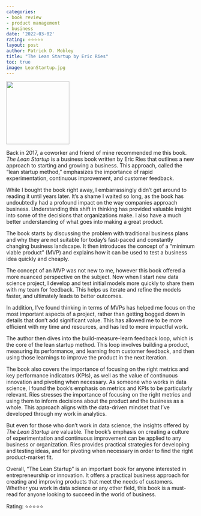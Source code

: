 ```yaml
---
categories:
- book review
- product management
- business
date: '2022-03-02'
rating: ⭐⭐⭐⭐⭐
layout: post
author: Patrick D. Mobley
title: "The Lean Startup by Eric Ries"
toc: true
image: LeanStartup.jpg
---
```


![](LeanStartup.jpg){width=12em fig-align="center"}

Back in 2017, a coworker and friend of mine recommended me this book. *The Lean Startup* is a business book written by Eric Ries that outlines a new approach to starting and growing a business. This approach, called the "lean startup method," emphasizes the importance of rapid experimentation, continuous improvement, and customer feedback.

While I bought the book right away, I embarrassingly didn't get around to reading it until years later. It's a shame I waited so long, as the book has undoubtedly had a profound impact on the way companies approach business. Understanding this shift in thinking has provided valuable insight into some of the decisions that organizations make. I also have a much better understanding of what goes into making a great product. 

The book starts by discussing the problem with traditional business plans and why they are not suitable for today's fast-paced and constantly changing business landscape. It then introduces the concept of a "minimum viable product" (MVP) and explains how it can be used to test a business idea quickly and cheaply.

The concept of an MVP was not new to me, however this book offered a more nuanced perspective on the subject. Now when I start new data science project, I develop and test initial models more quickly to share them with my team for feedback. This helps us iterate and refine the models faster, and ultimately leads to better outcomes.

In addition, I've found thinking in terms of MVPs has helped me focus on the most important aspects of a project, rather than getting bogged down in details that don't add significant value. This has allowed me to be more efficient with my time and resources, and has led to more impactful work.

The author then dives into the build-measure-learn feedback loop, which is the core of the lean startup method. This loop involves building a product, measuring its performance, and learning from customer feedback, and then using those learnings to improve the product in the next iteration.

The book also covers the importance of focusing on the right metrics and key performance indicators (KPIs), as well as the value of continuous innovation and pivoting when necessary. As someone who works in data science, I found the book's emphasis on metrics and KPIs to be particularly relevant. Ries stresses the importance of focusing on the right metrics and using them to inform decisions about the product and the business as a whole. This approach aligns with the data-driven mindset that I've developed through my work in analytics. 

But even for those who don't work in data science, the insights offered by *The Lean Startup* are valuable. The book's emphasis on creating a culture of experimentation and continuous improvement can be applied to any business or organization. Ries provides practical strategies for developing and testing ideas, and for pivoting when necessary in order to find the right product-market fit.

Overall, "The Lean Startup" is an important book for anyone interested in entrepreneurship or innovation. It offers a practical business approach for creating and improving products that meet the needs of customers. Whether you work in data science or any other field, this book is a must-read for anyone looking to succeed in the world of business.

Rating: ⭐⭐⭐⭐⭐